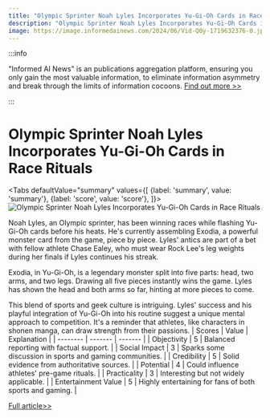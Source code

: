 ```yaml
---
title: "Olympic Sprinter Noah Lyles Incorporates Yu-Gi-Oh Cards in Race Rituals"
description: "Olympic Sprinter Noah Lyles Incorporates Yu-Gi-Oh Cards in Race Rituals"
image: https://image.informedainews.com/2024/06/Vid-Q0y-1719632376-0.jpg
---
```



:::info

"Informed AI News" is an publications aggregation platform, ensuring you only gain the most valuable information, to eliminate information asymmetry and break through the limits of information cocoons.  [Find out more >>](/)

:::

# Olympic Sprinter Noah Lyles Incorporates Yu-Gi-Oh Cards in Race Rituals


<Tabs
	defaultValue="summary"
	values={[
	{label: 'summary', value: 'summary'},
	{label: 'score', value: 'score'},
]}>
<TabItem value="summary">
<img
  src="https://image.informedainews.com/2024/06/Vid-Q0y-1719632376-0.jpg"
  alt="Olympic Sprinter Noah Lyles Incorporates Yu-Gi-Oh Cards in Race Rituals"
/>



Noah Lyles, an Olympic sprinter, has been winning races while flashing Yu-Gi-Oh cards before his heats. He's currently assembling Exodia, a powerful monster card from the game, piece by piece. Lyles' antics are part of a bet with fellow athlete Chase Ealey, who must wear Rock Lee's leg weights during her finals if Lyles continues his streak.

Exodia, in Yu-Gi-Oh, is a legendary monster split into five parts: head, two arms, and two legs. Drawing all five pieces instantly wins the game. Lyles has shown the head and both arms so far, hinting at more pieces to come.

This blend of sports and geek culture is intriguing. Lyles' success and his playful integration of Yu-Gi-Oh into his routine suggest a unique mental approach to competition. It's a reminder that athletes, like characters in shonen manga, can draw strength from their passions.
</TabItem>
<TabItem value="score">
	| Scores     | Value   | Explanation |
	| -------- | ------- | ------- |
	| Objectivity  | 5    | Balanced reporting with factual support.    |
	| Social Impact | 3     | Sparks some discussion in sports and gaming communities.    |
	| Credibility    | 5    | Solid evidence from authoritative sources.    |
	| Potential    | 4    | Could influence athletes' pre-game rituals.    |
	| Practicality    | 3    | Interesting but not widely applicable.    |
	| Entertainment Value    | 5    | Highly entertaining for fans of both sports and gaming.    |
</TabItem>
</Tabs>

[Full article>>](https://kotaku.com/olympic-athlete-keeps-bringing-yu-gi-oh-cards-to-his-ra-1851566955)
